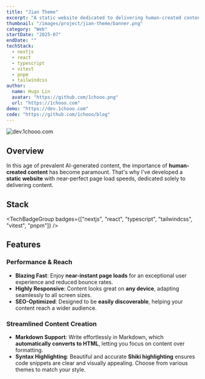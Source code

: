 ```yaml
---
title: "Jian Theme"
excerpt: "A static website dedicated to delivering human-created content with near-perfect page load speeds."
thumbnail: "/images/project/jian-theme/banner.png"
category: "Web"
startDate: "2025-07"
endDate: ""
techStack:
  - nextjs
  - react
  - typescript
  - vitest
  - pnpm
  - tailwindcss
author:
  name: Hugo Lin
  avatar: "https://github.com/1chooo.png"
  url: "https://1chooo.com"
demo: "https://dev.1chooo.com"
code: "https://github.com/1chooo/blog"
---
```


![dev.1chooo.com](/images/project/jian-theme/banner.png)

## Overview

In this age of prevalent AI-generated content, the importance of **human-created content** has become paramount. That's why I've developed a **static website** with near-perfect page load speeds, dedicated solely to delivering content.

## Stack

<TechBadgeGroup badges={["nextjs", "react", "typescript", "tailwindcss", "vitest", "pnpm"]} />

## Features

### Performance & Reach

* **Blazing Fast**: Enjoy **near-instant page loads** for an exceptional user experience and reduced bounce rates.
* **Highly Responsive**: Content looks great on **any device**, adapting seamlessly to all screen sizes.
* **SEO-Optimized**: Designed to be **easily discoverable**, helping your content reach a wider audience.

### Streamlined Content Creation

* **Markdown Support**: Write effortlessly in Markdown, which **automatically converts to HTML**, letting you focus on content over formatting.
* **Syntax Highlighting**: Beautiful and accurate **Shiki highlighting** ensures code snippets are clear and visually appealing. Choose from various themes to match your style.
